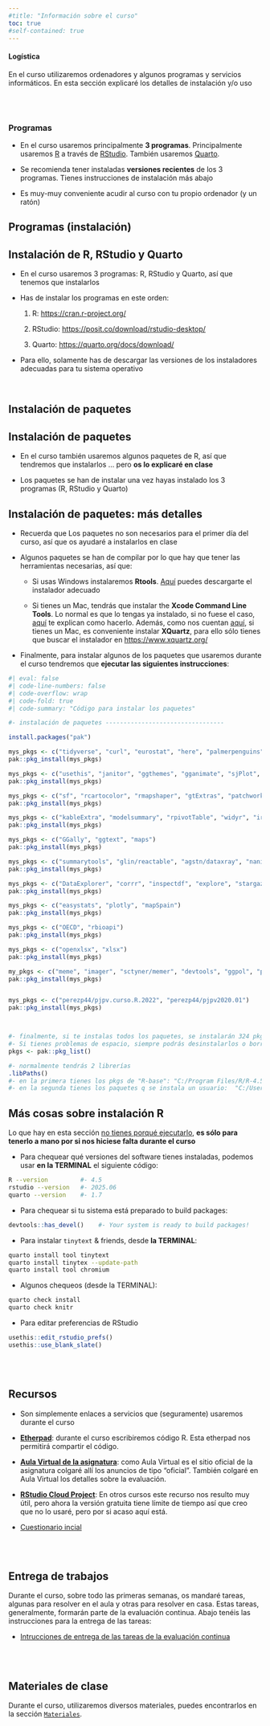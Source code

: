 ```yaml
---
#title: "Información sobre el curso"
toc: true
#self-contained: true
---
```



::: {.callout-note appearance="default" icon="false"}
#### Logística

En el curso utilizaremos ordenadores y algunos programas y servicios informáticos. En esta sección explicaré los detalles de instalación y/o uso

:::

<br><br>


### Programas
::: {.callout-note appearance="minimal" icon="false"}


-   En el curso usaremos principalmente **3 programas**. Principalmente usaremos  [R](https://cran.r-project.org/){target="_blank"} a través de [RStudio](https://www.rstudio.com/products/rstudio/download/#download){target="_blank"}. También usaremos [Quarto](https://quarto.org/).

-   Se recomienda tener instaladas **versiones recientes** de los 3 programas. Tienes instrucciones de instalación más abajo

-   Es muy-muy conveniente acudir al curso con tu propio ordenador (y un ratón)

:::


## Programas (instalación)

::: {.callout-important collapse="false" appearance="default" icon="false"}
## Instalación de R, RStudio y Quarto

-   En el curso usaremos 3 programas: R, RStudio y Quarto, así que tenemos que instalarlos

-   Has de instalar los programas en este orden:

    1.  R: <https://cran.r-project.org/>{target="_blank"}

    2.  RStudio: <https://posit.co/download/rstudio-desktop/>{target="_blank"}
    
    3. Quarto: <https://quarto.org/docs/download/>{target="_blank"}

-   Para ello, solamente has de descargar las versiones de los instaladores adecuadas para tu sistema operativo
:::

<br>

## Instalación de paquetes


::: {.callout-important collapse="true" appearance="default" icon="false"}
## Instalación de paquetes

- En el curso también usaremos algunos paquetes de R, así que tendremos que instalarlos ... pero **os lo explicaré en clase**

- Los paquetes se han de instalar una vez hayas instalado los 3 programas (R, RStudio y Quarto)

:::




::: {.callout-important collapse="true" appearance="default" icon="false"}
## Instalación de paquetes: más detalles

- Recuerda que Los paquetes no son necesarios para el primer día del curso, así que os ayudaré a instalarlos en clase 

- Algunos paquetes se han de compilar por lo que hay que tener las herramientas necesarias, así que:

    - Si usas Windows instalaremos **Rtools**. [Aquí](https://cran.r-project.org/bin/windows/Rtools/) puedes descargarte el instalador adecuado
    
    - Si tienes un Mac, tendrás que instalar the **Xcode Command Line Tools**. Lo normal es que lo tengas ya instalado, si no fuese el caso, [aquí](https://www.makeuseof.com/install-xcode-command-line-tools/) te explican como hacerlo. Además, como nos cuentan [aquí](https://psyteachr.github.io/msc-data-skills/installingr.html), si tienes un Mac, es conveniente instalar **XQuartz**, para ello sólo tienes que buscar el instalador en <https://www.xquartz.org/>

  
- Finalmente, para instalar algunos de los paquetes que usaremos durante el curso tendremos que **ejecutar las siguientes instrucciones**:

```r
#| eval: false
#| code-line-numbers: false
#| code-overflow: wrap
#| code-fold: true
#| code-summary: "Código para instalar los paquetes"

#- instalación de paquetes ---------------------------------

install.packages("pak")

mys_pkgs <- c("tidyverse", "curl", "eurostat", "here", "palmerpenguins", "quantmod", "rio", "gt", "DT", "gapminder", "markdown")
pak::pkg_install(mys_pkgs)   

mys_pkgs <- c("usethis", "janitor", "ggthemes", "gganimate", "sjPlot", "refugees", "slider", "repmis", "jtools", "huxtable")
pak::pkg_install(mys_pkgs)   

mys_pkgs <- c("sf", "rcartocolor", "rmapshaper", "gtExtras", "patchwork", "magick")
pak::pkg_install(mys_pkgs)   

mys_pkgs <- c("kableExtra", "modelsummary", "rpivotTable", "widyr", "irlba", "tmap")
pak::pkg_install(mys_pkgs)

mys_pkgs <- c("GGally", "ggtext", "maps")
pak::pkg_install(mys_pkgs)  

mys_pkgs <- c("summarytools", "glin/reactable", "agstn/dataxray", "naniar")
pak::pkg_install(mys_pkgs)  

mys_pkgs <- c("DataExplorer", "corrr", "inspectdf", "explore", "stargazer", "apaTables")
pak::pkg_install(mys_pkgs)   

mys_pkgs <- c("easystats", "plotly", "mapSpain")
pak::pkg_install(mys_pkgs)

mys_pkgs <- c("OECD", "rbioapi")
pak::pkg_install(mys_pkgs)

mys_pkgs <- c("openxlsx", "xlsx")
pak::pkg_install(mys_pkgs)

my_pkgs <- c("meme", "imager", "sctyner/memer", "devtools", "ggpol", "pxR", "mapproj", "WDI", "wbstats", "rJava")
pak::pkg_install(mys_pkgs)


mys_pkgs <- c("perezp44/pjpv.curso.R.2022", "perezp44/pjpv2020.01")
pak::pkg_install(mys_pkgs)



#- finalmente, si te instalas todos los paquetes, se instalarán 324 pkg's aprox. (q ocupan 842 MB aprox.). 
#- Si tienes problemas de espacio, siempre podrás desinstalarlos o borrarlos directamente
pkgs <- pak::pkg_list()

#- normalmente tendrás 2 librerías
.libPaths()
#- en la primera tienes los pkgs de "R-base": "C:/Program Files/R/R-4.5/library"   
#- en la segunda tienes los paquetes q se instala un usuario:  "C:/Users/Usuario/AppData/Local/R/win-library/4.5"
```

:::



::: {.callout-important collapse="true" appearance="default" icon="false"}
##  Más cosas sobre instalación R

Lo que hay en esta sección [no tienes porqué ejecutarlo]{.underline}, **es sólo para tenerlo a mano por si nos hiciese falta durante el curso**


- Para chequear qué versiones del software tienes instaladas, podemos usar **en la TERMINAL** el siguiente código:

```bash
R --version         #- 4.5
rstudio --version   #- 2025.06
quarto --version    #- 1.7
```

- Para chequear si tu sistema está preparado to build packages:

```r
devtools::has_devel()    #- Your system is ready to build packages!
```

- Para instalar `tinytext` & friends, desde **la TERMINAL**:


```bash
quarto install tool tinytext
quarto install tinytex --update-path
quarto install tool chromium
```

- Algunos chequeos (desde la TERMINAL):

```bash
quarto check install
quarto check knitr
```


- Para editar preferencias de RStudio

```r
usethis::edit_rstudio_prefs()
usethis::use_blank_slate() 
```

:::

<br><br>



## Recursos

::: {.callout-note appearance="minimal" icon="false"}
- Son simplemente enlaces a servicios que (seguramente) usaremos durante el curso
:::

-   [**Etherpad**](https://etherpad.wikimedia.org/p/pjperez){target="_blank"}: durante el curso escribiremos código R. Esta etherpad nos permitirá compartir el código.

-   [**Aula Virtual de la asignatura**](https://aulavirtual.uv.es/course/view.php?id=100631){target="_blank"}: como Aula Virtual es el sitio oficial de la asignatura colgaré allí los anuncios de tipo "oficial". También colgaré en Aula Virtual los detalles sobre la evaluación. 

-   [**RStudio Cloud Project**](https://posit.cloud/content/8720658){target="_blank"}: En otros cursos este recurso nos resulto muy útil, pero ahora la versión gratuita tiene límite de tiempo así que creo que no lo usaré, pero por si acaso aquí está.

- [Cuestionario incial](./mas-cosas/cuestionario-inicial.html){target="_blank"}


<br><br>

## Entrega de trabajos

Durante el curso, sobre todo las primeras semanas, os mandaré tareas, algunas para resolver en el aula y otras para resolver en casa. Estas tareas, generalmente, formarán parte de la evaluación continua. Abajo tenéis las instrucciones para la entrega de las tareas:

- [Intrucciones de entrega de las tareas de la evaluación continua](./mas-cosas/04_como-entregar-las-tareas-uploader.html){target="_blank"}

<br><br>

## Materiales de clase

Durante el curso, utilizaremos diversos materiales, puedes encontrarlos en la sección [`Materiales`](03-materiales.qmd).


<br>



